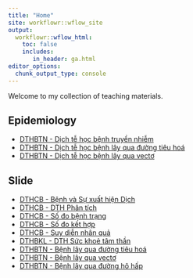 ```yaml
---
title: "Home"
site: workflowr::wflow_site
output:
  workflowr::wflow_html:
    toc: false
    includes:
       in_header: ga.html
editor_options:
  chunk_output_type: console
---
```


Welcome to my collection of teaching materials.

## Epidemiology

* [DTHBTN - Dịch tễ học bệnh truyền nhiễm](https://decidelab.github.io/teaching_materials/DTHBTN_BenhTruyenNhiem.html)
* [DTHBTN - Dịch tễ học bệnh lây qua đường tiêu hoá](https://decidelab.github.io/teaching_materials/DTHBTN_BenhDuongTieuHoa.html)
* [DTHBTN - Dịch tễ học bệnh lây qua vectơ](https://decidelab.github.io/teaching_materials/DTHBTN_BenhLayQuaVecto.html)

## Slide

* [DTHCB - Bệnh và Sự xuất hiện Dịch](https://decidelab.github.io/teaching_materials/slides/Slide_DTHCB_BenhDich.html)
* [DTHCB - DTH Phân tích](https://decidelab.github.io/teaching_materials/slides/Slide_DTHCB_DTHPT.html)
* [DTHCB - Số đo bệnh trạng](https://decidelab.github.io/teaching_materials/slides/Slide_DTHCB_SDBT.html)
* [DTHCB - Số đo kết hợp](https://decidelab.github.io/teaching_materials/slides/Slide_DTHCB_SDKH.html)
* [DTHCB - Suy diễn nhân quả](https://decidelab.github.io/teaching_materials/slides/Slide_DTHCB_SDNQ.html)
* [DTHBKL - DTH Sức khoẻ tâm thần](https://decidelab.github.io/teaching_materials/slides/Slide_DTHBKL_MentalHealth.html)
* [DTHBTN - Bệnh lây qua đường tiêu hoá](https://decidelab.github.io/teaching_materials/slides/Slide_DTHBTN_BTH.html)
* [DTHBTN - Bệnh lây qua vectơ](https://decidelab.github.io/teaching_materials/slides/Slide_DTHBTN_BV.html)
* [DTHBTN - Bệnh lây qua đường hô hấp](https://decidelab.github.io/teaching_materials/slides/Slide_DTHBTN_BHH.html)
